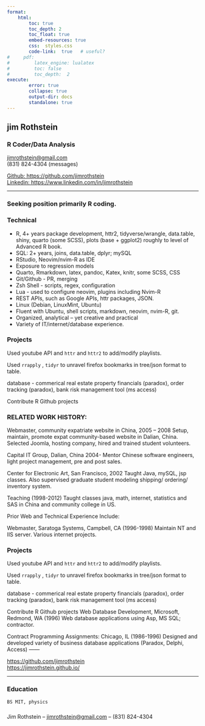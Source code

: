 ```yaml
---
format:   
    html:
        toc: true 
        toc_depth: 2
        toc_float: true
        embed-resources: true
        css:  styles.css
        code-link:  true   # useful?
#     pdf:   
#         latex_engine: lualatex  
#         toc: false
#         toc_depth:  2   
execute: 
        error: true
        collapse: true
        output-dir: docs 
        standalone: true
---
```


## jim Rothstein	
### R Coder/Data Analysis

[jimrothstein@gmail.com](jimrothstein@gmail.com)  
(831) 824-4304 (messages)

[Github: https://github.com/jimrothstein](Github:https://github.com/jimrothstein) \
[Linkedin: https://www.linkedin.com/in/jimrothstein](https://www.linkedin.com/in/jimrothstein)

------



### Seeking position primarily R coding.    

### Technical {#technical}

*	R, 4+ years package development, httr2, tidyverse/wrangle, data.table, shiny, quarto (some SCSS), plots (base + ggplot2) roughly to level of Advanced R book.
* SQL: 2+ years, joins, data.table, dplyr; mySQL
* RStudio, Neovim/nvim-R as IDE
* Exposure to regression models
* Quarto, Rmarkdown, latex, pandoc, Katex, knitr, some SCSS, CSS
* 	Git/Github -  PR, merging
*   Zsh Shell - scripts, regex, configuration
*   Lua - used to configure neovim, plugins including Nvim-R
* REST APIs, such as Google APIs, httr packages, JSON.
* 	Linux (Debian, LinuxMint, Ubuntu)
* Fluent with Ubuntu, shell scripts, markdown, neovim, nvim-R, git.
* Organized, analytical – yet creative and practical
* Variety of IT/internet/database experience.


### Projects {#experience}  

Used youtube API and `httr` and `httr2` to add/modify playlists.

Used `rrapply` , `tidyr` to unravel firefox bookmarks in tree/json format to table.

database - commerical real estate property financials (paradox), order tracking (paradox), bank risk management tool (ms access)

Contribute R Github projects 

### RELATED WORK HISTORY: 

Webmaster, community expatriate website in China, 2005 – 2008 Setup, maintain,
promote expat community-based website in Dalian, China. Selected Joomla, hosting company, hired and trained student volunteers.

Capital IT Group, Dalian, China 2004- Mentor Chinese software engineers, light project management, pre and post sales.

Center for Electronic Art, San Francisco, 2002 Taught Java, mySQL, jsp classes. Also supervised graduate student modeling
shipping/ ordering/ inventory system.

Teaching (1998-2012) Taught classes java, math, internet, statistics and SAS in China and community college in US.

Prior Web and Technical Experience Include:

Webmaster, Saratoga Systems, Campbell, CA (1996-1998) Maintain NT and IIS server. Various internet projects.

### Projects {#experience}  

Used youtube API and `httr` and `httr2` to add/modify playlists.

Used `rrapply` , `tidyr` to unravel firefox bookmarks in tree/json format to table.

database - commerical real estate property financials (paradox), order tracking (paradox), bank risk management tool (ms access)

Contribute R Github projects 
Web Database Development, Microsoft, Redmond, WA (1996) Web database applications using Asp, MS SQL; contractor.

Contract Programming Assignments: Chicago, IL (1986-1996) Designed and developed variety of business database applications
(Paradox, Delphi, Access)
------


[https://github.com/jimrothstein](https://github.com/jimrothstein)  
[https://jimrothstein.github.io/](https://jimrothstein.github.io)


------

###	Education {#education}
	BS MIT, physics

###  {#footer}

Jim Rothstein	 -- [jimrothstein@gmail.com](jimrothstein@gmail.com) -- (831) 824-4304

